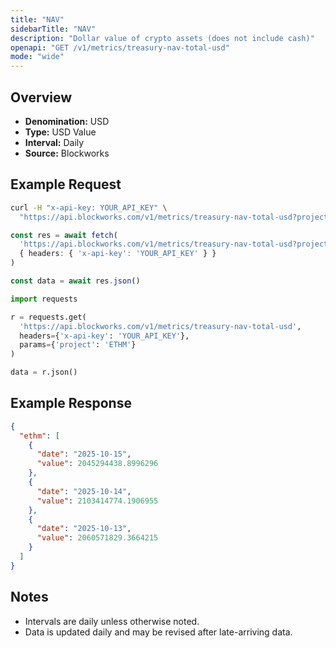 ```yaml
---
title: "NAV"
sidebarTitle: "NAV"
description: "Dollar value of crypto assets (does not include cash)"
openapi: "GET /v1/metrics/treasury-nav-total-usd"
mode: "wide"
---
```


## Overview

- **Denomination:** USD
- **Type:** USD Value
- **Interval:** Daily
- **Source:** Blockworks

## Example Request

<CodeGroup>

```bash cURL
curl -H "x-api-key: YOUR_API_KEY" \
  "https://api.blockworks.com/v1/metrics/treasury-nav-total-usd?project=ETHM"
```

```typescript TypeScript
const res = await fetch(
  'https://api.blockworks.com/v1/metrics/treasury-nav-total-usd?project=ETHM',
  { headers: { 'x-api-key': 'YOUR_API_KEY' } }
)

const data = await res.json()
```

```python Python
import requests

r = requests.get(
  'https://api.blockworks.com/v1/metrics/treasury-nav-total-usd',
  headers={'x-api-key': 'YOUR_API_KEY'},
  params={'project': 'ETHM'}
)

data = r.json()
```

</CodeGroup>

## Example Response

```json
{
  "ethm": [
    {
      "date": "2025-10-15",
      "value": 2045294438.8996296
    },
    {
      "date": "2025-10-14",
      "value": 2103414774.1906955
    },
    {
      "date": "2025-10-13",
      "value": 2060571829.3664215
    }
  ]
}
```

## Notes
- Intervals are daily unless otherwise noted.
- Data is updated daily and may be revised after late-arriving data.